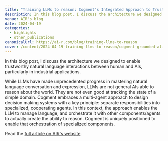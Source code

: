 ```yaml
---
title: "Training LLMs to reason: Cogment's Integrated Approach to Trustworthy Natural Language Interactions"
description: In this blog post, I discuss the architecture we designed to enable trustworthy natural language interactions between human and AIs, particularly in industrial applications.
venue: AIR's blog
date: 2024-04-19
categories:
  - highlights
  - other_publications
canonicalUrl: https://ai-r.com/blog/training-llms-to-reason
cover: /content/2024-04-19-training-llms-to-reason/cogment-grounded-aligned-nl-conversation.jpg
---
```


In this blog post, I discuss the architecture we designed to enable trustworthy natural language interactions between human and AIs, particularly in industrial applications.

While LLMs have made unprecedented progress in mastering natural language conversation and expression, LLMs are not general AIs able to reason about the world. They are not even good at tracking the state of a simple domain. Cogment embraces a multi-agent approach to design decision making systems with a key principle: separate responsibilities into specialized, cooperating agents. In this context, the approach enables the LLM to manage language, and orchestrate it with other components/agents to actually create the ability to reason. Cogment is uniquely positioned to enable that orchestration of specialized components.

Read the [full article on AIR's website](https://ai-r.com/blog/training-llms-to-reason).
